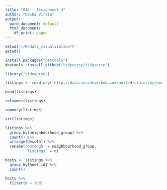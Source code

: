 ---
title: "816 - Assignment 4"
author: "Nasha Virata"
output:
  word_document: default
  html_document:
    df_print: paged
---

```{r}
setwd("~/R/data_visualization")
getwd()
```

```{r}
install.packages("devtools")
devtools::install_github("tidyverse/tidyverse")
```

```{r}
library("tidyverse")
```

```{r}
listings <- read_csv('http://data.insideairbnb.com/united-states/ny/new-york-city/2022-09-07/visualisations/listings.csv')

head(listings)
```

```{r}
colnames(listings)
```

```{r}
summary(listings)
```

```{r}
str(listings)
```
```{r}
listings %>% 
  group_by(neighbourhood_group) %>%
  count() %>% 
  arrange(desc(n)) %>%
  rename('borough' = neighbourhood_group,
         'listings' = n)
```

```{r}
hosts <- listings %>% 
  group_by(host_id) %>% 
  count()
```

```{r}
hosts %>% 
  filter(n > 100)
```

